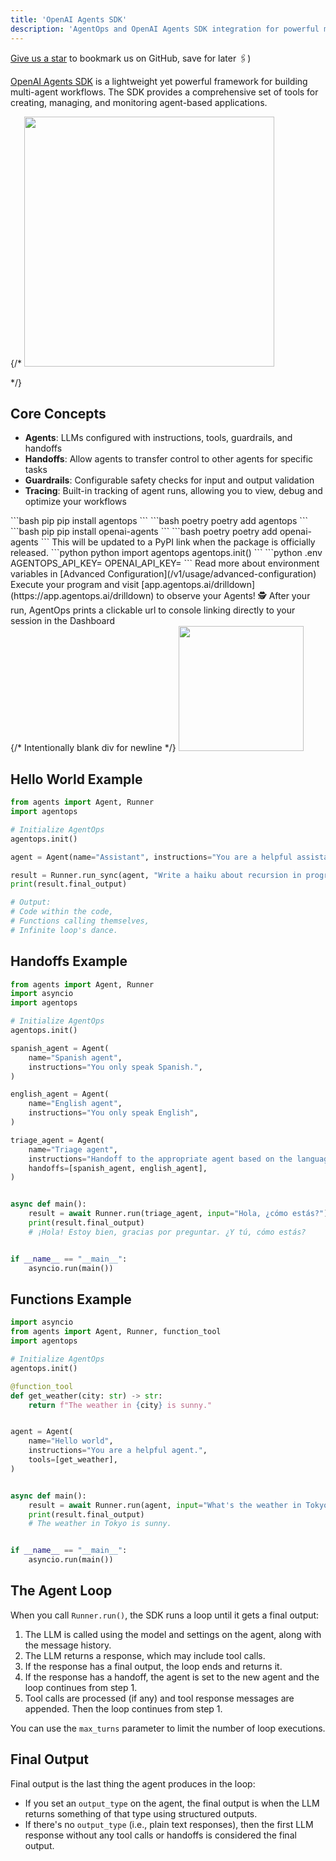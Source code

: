 ```yaml
---
title: 'OpenAI Agents SDK'
description: 'AgentOps and OpenAI Agents SDK integration for powerful multi-agent workflow monitoring.'
---
```



<Check>[Give us a star](https://github.com/AgentOps-AI/agentops) to bookmark us on GitHub, save for later 🖇️)</Check>

[OpenAI Agents SDK](https://github.com/openai/agentsdk_prototype) is a lightweight yet powerful framework for building multi-agent workflows. The SDK provides a comprehensive set of tools for creating, managing, and monitoring agent-based applications.

{/* <Frame type="glass" caption="OpenAI Agents Tracing UI">
  <img height="400" src="/images/openai-agents-tracing-ui.png" />
</Frame> */}

## Core Concepts

- **Agents**: LLMs configured with instructions, tools, guardrails, and handoffs
- **Handoffs**: Allow agents to transfer control to other agents for specific tasks
- **Guardrails**: Configurable safety checks for input and output validation
- **Tracing**: Built-in tracking of agent runs, allowing you to view, debug and optimize your workflows

<Steps>
  <Step title="Install the AgentOps SDK">
    <CodeGroup>
      ```bash pip 
      pip install agentops
      ```
      ```bash poetry
      poetry add agentops
      ```
    </CodeGroup>
  </Step>
  <Step title="Install OpenAI Agents SDK">
    <CodeGroup>
      ```bash pip 
      pip install openai-agents
      ```
      ```bash poetry
      poetry add openai-agents
      ```
    </CodeGroup>
    <Tip>
      This will be updated to a PyPI link when the package is officially released.
    </Tip>
  </Step>
  <Step title="Add 2 lines of code">
    <CodeTooltip/>
    <CodeGroup>
      ```python python
      import agentops
      agentops.init(<INSERT YOUR API KEY HERE>)
      ```
    </CodeGroup>
    <EnvTooltip />
    <CodeGroup>
      ```python .env
      AGENTOPS_API_KEY=<YOUR API KEY>
      OPENAI_API_KEY=<YOUR OPENAI API KEY>
      ```
    </CodeGroup>
    Read more about environment variables in [Advanced Configuration](/v1/usage/advanced-configuration)
  </Step>
  <Step title="Run your agents">
    Execute your program and visit [app.agentops.ai/drilldown](https://app.agentops.ai/drilldown) to observe your Agents! 🕵️
    <Tip>
      After your run, AgentOps prints a clickable url to console linking directly to your session in the Dashboard
    </Tip> 
    <div/>{/* Intentionally blank div for newline */}
    <Frame type="glass" caption="Clickable link to session">
      <img height="200" src="https://github.com/AgentOps-AI/agentops/blob/main/docs/images/link-to-session.gif?raw=true" />
    </Frame>
  </Step>
</Steps>

## Hello World Example

```python
from agents import Agent, Runner
import agentops

# Initialize AgentOps
agentops.init()

agent = Agent(name="Assistant", instructions="You are a helpful assistant")

result = Runner.run_sync(agent, "Write a haiku about recursion in programming.")
print(result.final_output)

# Output:
# Code within the code,
# Functions calling themselves,
# Infinite loop's dance.
```

## Handoffs Example

```python
from agents import Agent, Runner
import asyncio
import agentops

# Initialize AgentOps
agentops.init()

spanish_agent = Agent(
    name="Spanish agent",
    instructions="You only speak Spanish.",
)

english_agent = Agent(
    name="English agent",
    instructions="You only speak English",
)

triage_agent = Agent(
    name="Triage agent",
    instructions="Handoff to the appropriate agent based on the language of the request.",
    handoffs=[spanish_agent, english_agent],
)


async def main():
    result = await Runner.run(triage_agent, input="Hola, ¿cómo estás?")
    print(result.final_output)
    # ¡Hola! Estoy bien, gracias por preguntar. ¿Y tú, cómo estás?


if __name__ == "__main__":
    asyncio.run(main())
```

## Functions Example

```python
import asyncio
from agents import Agent, Runner, function_tool
import agentops

# Initialize AgentOps
agentops.init()

@function_tool
def get_weather(city: str) -> str:
    return f"The weather in {city} is sunny."


agent = Agent(
    name="Hello world",
    instructions="You are a helpful agent.",
    tools=[get_weather],
)


async def main():
    result = await Runner.run(agent, input="What's the weather in Tokyo?")
    print(result.final_output)
    # The weather in Tokyo is sunny.


if __name__ == "__main__":
    asyncio.run(main())
```

## The Agent Loop

When you call `Runner.run()`, the SDK runs a loop until it gets a final output:

1. The LLM is called using the model and settings on the agent, along with the message history.
2. The LLM returns a response, which may include tool calls.
3. If the response has a final output, the loop ends and returns it.
4. If the response has a handoff, the agent is set to the new agent and the loop continues from step 1.
5. Tool calls are processed (if any) and tool response messages are appended. Then the loop continues from step 1.

You can use the `max_turns` parameter to limit the number of loop executions.

## Final Output

Final output is the last thing the agent produces in the loop:

- If you set an `output_type` on the agent, the final output is when the LLM returns something of that type using structured outputs.
- If there's no `output_type` (i.e., plain text responses), then the first LLM response without any tool calls or handoffs is considered the final output.

<CardGroup cols={3}>
    <Card title="Basic Agent" icon="robot" href="https://github.com/openai/agentsdk_prototype/tree/main/examples/basic" />
    <Card title="Multi-Agent" icon="users" href="https://github.com/openai/agentsdk_prototype/tree/main/examples/multi_agent" />
    <Card title="Tool Usage" icon="toolbox" href="https://github.com/openai/agentsdk_prototype/tree/main/examples/tools" />
</CardGroup>

<script type="module" src="/scripts/github_stars.js"></script>
<script type="module" src="/scripts/scroll-img-fadein-animation.js"></script>
<script type="module" src="/scripts/button_heartbeat_animation.js"></script>
<script type="css" src="/styles/styles.css"></script>
<script type="module" src="/scripts/adjust_api_dynamically.js"></script> 